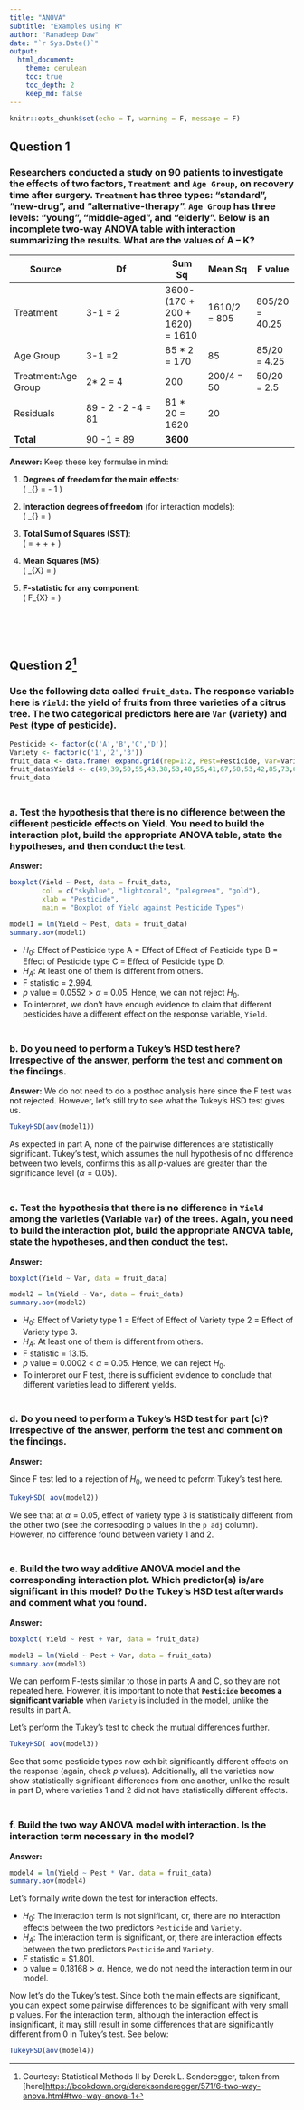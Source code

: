 ```yaml
---
title: "ANOVA"
subtitle: "Examples using R"
author: "Ranadeep Daw"
date: "`r Sys.Date()`"
output: 
  html_document:
    theme: cerulean
    toc: true
    toc_depth: 2
    keep_md: false
---
```

  
  
```r
knitr::opts_chunk$set(echo = T, warning = F, message = F)
```



## Question 1


### Researchers conducted a study on 90 patients to investigate the effects of two factors, `Treatment` and `Age Group`, on recovery time after surgery. `Treatment` has three types: "standard", "new-drug", and "alternative-therapy". `Age Group` has three levels: "young", "middle-aged", and "elderly".  Below is an incomplete two-way ANOVA table with interaction summarizing the results. What are the values of A -- K?

| Source        | Df               | Sum Sq   | Mean Sq   | F value  |
|---------------|------------------|----------|-----------|----------|
| Treatment     |        3-1 = 2        |    3600- (170 + 200 + 1620) = 1610  |  1610/2 = 805      |   805/20 = 40.25     |
| Age Group     |        3-1 =2          |    85 * 2 = 170     |   85      |  85/20 = 4.25     |
| Treatment:Age Group |   2* 2 = 4        |  200     |   200/4 = 50       |   50/20 = 2.5      |
| Residuals     |        89 - 2 -2 -4 = 81         |    81 * 20 = 1620     |   20      |          |
| **Total**     |        90 -1 = 89         | **3600** |           |          |



**Answer:** Keep these key formulae in mind:  

1. **Degrees of freedom for the main effects**:  
   \( \text{df}_{\text{Any main effect}} = \text{number of levels} - 1 \)  

2. **Interaction degrees of freedom** (for interaction models):  
   \( \text{df}_{\text{Interaction term}} = \text{Product of the main effect degrees of freedom} \)  

3. **Total Sum of Squares (SST)**:  
   \( \text{SST} = \text{SSA} + \text{SSB} + \text{SSAB} + \text{SSE} \)  

4. **Mean Squares (MS)**:  
   \( \text{MS}_{X} = \frac{\text{SS}_{X}}{\text{df}_{X}} \)  

5. **F-statistic for any component**:  
   \( F_{X} = \frac{\text{MS}_{X}}{\text{MSE}} \)  
 


<br><br><br>

## Question 2^[Courtesy: Statistical Methods II by Derek L. Sonderegger, taken from [here]<https://bookdown.org/dereksonderegger/571/6-two-way-anova.html#two-way-anova-1>] 


### Use the following data called `fruit_data`. The response variable here is `Yield`: the yield of fruits from three varieties of a citrus tree. The two categorical predictors here are `Var` (variety) and `Pest` (type of pesticide).

```r
Pesticide <- factor(c('A','B','C','D')) 
Variety <- factor(c('1','2','3')) 
fruit_data <- data.frame( expand.grid(rep=1:2, Pest=Pesticide, Var=Variety) ) 
fruit_data$Yield <- c(49,39,50,55,43,38,53,48,55,41,67,58,53,42,85,73,66,68,85,92,69,62,85,99)
fruit_data
```


### <br> a. Test the hypothesis that there is no difference between the different pesticide effects on Yield. You need to build the interaction plot, build the appropriate ANOVA table, state the hypotheses, and then conduct the test. 


**Answer:**


```r
boxplot(Yield ~ Pest, data = fruit_data,
        col = c("skyblue", "lightcoral", "palegreen", "gold"),
        xlab = "Pesticide",
        main = "Boxplot of Yield against Pesticide Types")
```



```r
model1 = lm(Yield ~ Pest, data = fruit_data)
summary.aov(model1)
```

* $H_0$: Effect of Pesticide type A = Effect of Effect of Pesticide type B = Effect of Pesticide type C = Effect of Pesticide type D.
* $H_A$: At least one of them is different from others.
* F statistic = 2.994.
* $p$ value = 0.0552 > $\alpha$ = 0.05. Hence, we can not reject $H_0$.
* To interpret, we don't have enough evidence to claim that different pesticides have a different effect on the response variable, `Yield`.


### <br> b. Do you need to perform a Tukey's HSD test here? Irrespective of the answer, perform the test and comment on the findings.

**Answer:** We do not need to do a posthoc analysis here since the F test was not rejected. However, let's still try to see what the Tukey's HSD test gives us.

```r
TukeyHSD(aov(model1))
```
As expected in part A, none of the pairwise differences are statistically significant. Tukey's test, which assumes the null hypothesis of no difference between two levels, confirms this as all $p$-values are greater than the significance level ($α=0.05$).



### <br> c. Test the hypothesis that there is no difference in `Yield` among the varieties (Variable `Var`) of the trees. Again, you need to build the interaction plot, build the appropriate ANOVA table, state the hypotheses, and then conduct the test.


**Answer:**


```r
boxplot(Yield ~ Var, data = fruit_data)
```


```r
model2 = lm(Yield ~ Var, data = fruit_data)
summary.aov(model2)
```



* $H_0$: Effect of Variety type 1 = Effect of Effect of Variety type 2 = Effect of Variety type 3.
* $H_A$: At least one of them is different from others.
* F statistic = $13.15$.
* $p$ value = 0.0002 < $\alpha$ = 0.05. Hence, we can reject $H_0$.
* To interpret our F test, there is sufficient evidence to conclude that different varieties lead to different yields.  


### <br> d. Do you need to perform a Tukey's  HSD test for part (c)? Irrespective of the answer, perform the test and comment on the findings.

**Answer:**

Since F test led to a rejection of $H_0$, we need to peform Tukey's test here.


```r
TukeyHSD( aov(model2))
```

We see that at $\alpha = 0.05$, effect of variety type 3 is statistically different from the other two (see the correspoding p values in the `p adj` column). However,  no difference found between variety 1 and 2.

### <br> e. Build the two way additive ANOVA model and the corresponding interaction plot. Which predictor(s) is/are significant in this model? Do the Tukey's HSD test afterwards and comment what you found.


**Answer:**

```r
boxplot( Yield ~ Pest + Var, data = fruit_data)
```


```r
model3 = lm(Yield ~ Pest + Var, data = fruit_data)
summary.aov(model3)
```


We can perform F-tests similar to those in parts A and C, so they are not repeated here. However, it is important to note that **`Pesticide` becomes a significant variable** when `Variety` is included in the model, unlike the results in part A.  


Let's perform the Tukey's test to check the mutual differences further.

```r
TukeyHSD( aov(model3))
```



See that some pesticide types now exhibit significantly different effects on the response (again, check $p$ values). Additionally, all the varieties now show statistically significant differences from one another, unlike the result in part D, where varieties 1 and 2 did not have statistically different effects.  



### <br> f. Build the two way ANOVA model with interaction. Is the interaction term necessary in the model?


**Answer:**

```r
model4 = lm(Yield ~ Pest * Var, data = fruit_data)
summary.aov(model4)
```

Let's formally write down the test for interaction effects.

* $H_0$: The interaction term is not significant, or, there are no interaction effects between the two predictors `Pesticide` and `Variety`.
* $H_A$: The interaction term is significant, or, there are interaction effects between the two predictors `Pesticide` and `Variety`.
* $F$ statistic = $1.801.
* p value =  $0.18168$ > $\alpha$. Hence, we do not need the interaction term in our model.


Now let's do the Tukey's test. Since both the main effects are significant, you can expect some pairwise differences to be significant with very small p values. For the interaction term, although the interaction effect is insignificant, it may still result in some differences that are significantly different from 0 in Tukey's test. See below:


```r
TukeyHSD(aov(model4))
```



